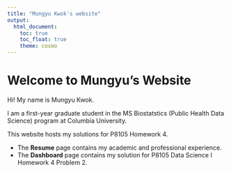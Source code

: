 ```yaml
---
title: "Mungyu Kwok's website"
output: 
  html_document:
    toc: true
    toc_float: true
    theme: cosmo
---
```

# Welcome to Mungyu's Website

Hi! My name is Mungyu Kwok. 

I am a first-year graduate student in the MS Biostatstics (Public Health Data Science) program at Columbia University.

This website hosts my solutions for P8105 Homework 4.

* The **Resume** page contains my academic and professional experience.
* The **Dashboard** page contains my solution for P8105 Data Science I Homework 4 Problem 2.
